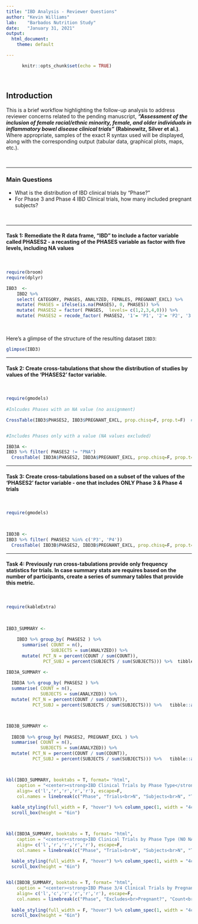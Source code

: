 ```yaml
---
title: "IBD Analysis - Reviewer Questions"
author: "Kevin Williams"
lab:    "Barbados Nutrition Study"
date:   "January 31, 2021"
output: 
  html_document:
    theme: default

---
```


```r
      knitr::opts_chunk$set(echo = TRUE)

```
  
<br>

## Introduction

This is a brief workflow highlighting the follow-up analysis to address reviewer concerns related to the pending manuscript, ***"Assessment of the inclusion of female racial/ethnic minority, female, and older individuals in inflammatory bowel disease clinical trials"*** **(Rabinowitz, Silver et al.)**. Where appropriate, samples of the exact R syntax used will be displayed, along with the corresponding output (tabular data, graphical plots, maps, etc.).

<br>

***

### Main Questions

* What is the distribution of IBD clinical trials by "Phase?"
* For Phase 3 and Phase 4 IBD Clinical trials, how many included pregnant subjects?

<br>

***

#### Task 1:  Remediate the R data frame, "IBD" to include a factor variable called PHASES2 - a recasting of the PHASES variable as factor with five levels, including NA values

<br>


```r


require(broom)
require(dplyr)

IBD3  <-
    IBD2 %>% 
    select( CATEGORY, PHASES, ANALYZED, FEMALES, PREGNANT_EXCL) %>% 
    mutate( PHASES = ifelse(is.na(PHASES), 0, PHASES)) %>% 
    mutate( PHASES2 = factor( PHASES,  levels= c(1,2,3,4,0))) %>% 
    mutate( PHASES2 = recode_factor( PHASES2, '1'= 'P1', '2'= 'P2', '3' = 'P3', '4' = 'P4', '0' = 'PNA', .ordered = T) )


```
  

<br>

Here's a glimpse of the structure of the resulting dataset `IBD3`:
  
  
```r
  
glimpse(IBD3)

```


***

#### Task 2:  Create cross-tabulations that show the distribution of studies by values of the 'PHASES2' factor variable.

<br>

```r

require(gmodels)
  
#Inlcudes Phases with an NA value (no assignment)

CrossTable(IBD3$PHASES2, IBD3$PREGNANT_EXCL, prop.chisq=F, prop.t=F)  #rows then/over columns


#Includes Phases only with a value (NA values excluded)

IBD3A <-
IBD3 %>% filter( PHASES2 != "PNA") 
  CrossTable( IBD3A$PHASES2, IBD3A$PREGNANT_EXCL, prop.chisq=F, prop.t=F)  #rows then/over columns


```


***

#### Task 3:  Create cross-tabulations based on a subset of the values of the 'PHASES2' factor variable - one that includes ONLY Phase 3 & Phase 4 trials

<br>

```r

require(gmodels)
  


IBD3B <-
IBD3 %>% filter( PHASES2 %in% c('P3', 'P4')) 
  CrossTable( IBD3B$PHASES2, IBD3B$PREGNANT_EXCL, prop.chisq=F, prop.t=F)  #rows then/over columns


```

***

#### Task 4:  Previously run cross-tabulations provide only frequency statistics for trials.  In case summary stats are requires based on the number of participants, create a series of summary tables that provide this metric.

<br>

```r

require(kableExtra)
  

  
IBD3_SUMMARY <- 
  
    IBD3 %>% group_by( PHASES2 ) %>% 
      summarise( COUNT = n(),
                 SUBJECTS = sum(ANALYZED)) %>% 
      mutate( PCT_N = percent(COUNT / sum(COUNT)),
              PCT_SUBJ = percent(SUBJECTS / sum(SUBJECTS))) %>%  tibble::as_tibble()

IBD3A_SUMMARY <- 
  
  IBD3A %>% group_by( PHASES2 ) %>% 
  summarise( COUNT = n(),
             SUBJECTS = sum(ANALYZED)) %>% 
  mutate( PCT_N = percent(COUNT / sum(COUNT)),
          PCT_SUBJ = percent(SUBJECTS / sum(SUBJECTS))) %>%   tibble::as_tibble()



IBD3B_SUMMARY <- 
  
  IBD3B %>% group_by( PHASES2, PREGNANT_EXCL ) %>% 
  summarise( COUNT = n(),
             SUBJECTS = sum(ANALYZED)) %>% 
  mutate( PCT_N = percent(COUNT / sum(COUNT)),
          PCT_SUBJ = percent(SUBJECTS / sum(SUBJECTS))) %>%   tibble::as_tibble()



kbl(IBD3_SUMMARY, booktabs = T, format= "html", 
    caption = "<center><strong>IBD Clinical Trials by Phase Type</strong></center>",
    align= c('l','r','r','r','r'), escape=F, 
    col.names = linebreak(c("Phase", "Trials<br>N", "Subjects<br>N", "Trials<br>Pct", "Subjects<br>Pct"))) %>% 
  
  kable_styling(full_width = F, "hover") %>% column_spec(1, width = "4cm") %>%
  scroll_box(height = "6in")



kbl(IBD3A_SUMMARY, booktabs = T, format= "html", 
    caption = "<center><strong>IBD Clinical Trials by Phase Type (NO NA)</strong></center>",
    align= c('l','r','r','r','r'), escape=F, 
    col.names = linebreak(c("Phase", "Trials<br>N", "Subjects<br>N", "Trials<br>Pct", "Subjects<br>Pct"))) %>% 
  
  kable_styling(full_width = F, "hover") %>% column_spec(1, width = "4cm") %>%
  scroll_box(height = "6in")


kbl(IBD3B_SUMMARY, booktabs = T, format= "html", 
    caption = "<center><strong>IBD Phase 3/4 Clinical Trials by Pregnancy Status</strong></center>",
    align= c('l','c','r','r','r','r'), escape=F, 
    col.names = linebreak(c("Phase", "Excludes<br>Pregnant?", "Count<br>N", "Subjects<br>N", "Trials<br>Pct", "Subjects<br>Pct"))) %>% 
  
  kable_styling(full_width = F, "hover") %>% column_spec(1, width = "4cm") %>%
  scroll_box(height = "6in")


```